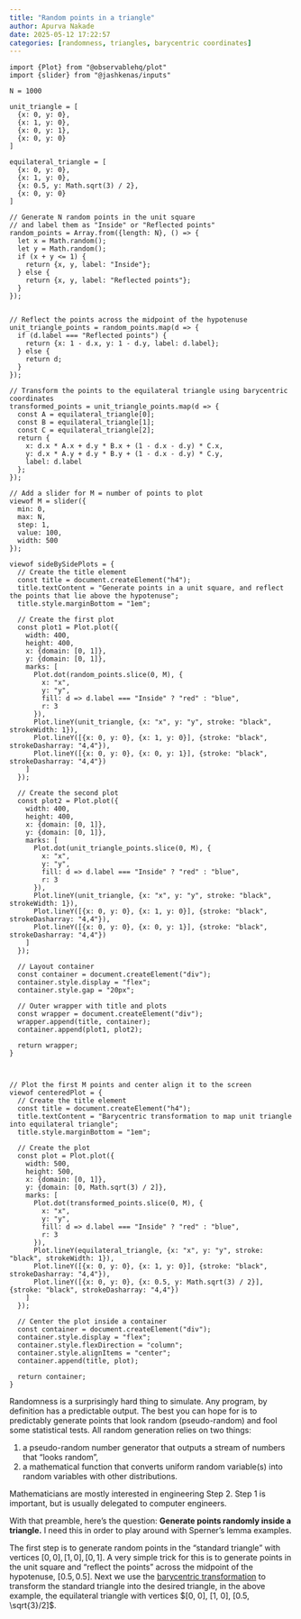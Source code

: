 ```yaml
---
title: "Random points in a triangle"
author: Apurva Nakade
date: 2025-05-12 17:22:57
categories: [randomness, triangles, barycentric coordinates]
---
```


```ojs
import {Plot} from "@observablehq/plot"
import {slider} from "@jashkenas/inputs"

N = 1000

unit_triangle = [
  {x: 0, y: 0},
  {x: 1, y: 0},
  {x: 0, y: 1},
  {x: 0, y: 0}
]

equilateral_triangle = [
  {x: 0, y: 0},
  {x: 1, y: 0},
  {x: 0.5, y: Math.sqrt(3) / 2},
  {x: 0, y: 0}
]

// Generate N random points in the unit square
// and label them as "Inside" or "Reflected points"
random_points = Array.from({length: N}, () => {
  let x = Math.random();
  let y = Math.random();
  if (x + y <= 1) {
    return {x, y, label: "Inside"};
  } else {
    return {x, y, label: "Reflected points"};
  }
});


// Reflect the points across the midpoint of the hypotenuse
unit_triangle_points = random_points.map(d => {
  if (d.label === "Reflected points") {
    return {x: 1 - d.x, y: 1 - d.y, label: d.label};
  } else {
    return d;
  }
});

// Transform the points to the equilateral triangle using barycentric coordinates
transformed_points = unit_triangle_points.map(d => {
  const A = equilateral_triangle[0];
  const B = equilateral_triangle[1];
  const C = equilateral_triangle[2];
  return {
    x: d.x * A.x + d.y * B.x + (1 - d.x - d.y) * C.x,
    y: d.x * A.y + d.y * B.y + (1 - d.x - d.y) * C.y,
    label: d.label
  };
});

```

```ojs
// Add a slider for M = number of points to plot
viewof M = slider({
  min: 0,
  max: N,
  step: 1,
  value: 100,
  width: 500
});
```

```ojs
viewof sideBySidePlots = {
  // Create the title element
  const title = document.createElement("h4");
  title.textContent = "Generate points in a unit square, and reflect the points that lie above the hypotenuse";
  title.style.marginBottom = "1em";

  // Create the first plot
  const plot1 = Plot.plot({
    width: 400,
    height: 400,
    x: {domain: [0, 1]},
    y: {domain: [0, 1]},
    marks: [
      Plot.dot(random_points.slice(0, M), {
        x: "x",
        y: "y",
        fill: d => d.label === "Inside" ? "red" : "blue",
        r: 3
      }),
      Plot.lineY(unit_triangle, {x: "x", y: "y", stroke: "black", strokeWidth: 1}),
      Plot.lineY([{x: 0, y: 0}, {x: 1, y: 0}], {stroke: "black", strokeDasharray: "4,4"}),
      Plot.lineY([{x: 0, y: 0}, {x: 0, y: 1}], {stroke: "black", strokeDasharray: "4,4"})
    ]
  });

  // Create the second plot
  const plot2 = Plot.plot({
    width: 400,
    height: 400,
    x: {domain: [0, 1]},
    y: {domain: [0, 1]},
    marks: [
      Plot.dot(unit_triangle_points.slice(0, M), {
        x: "x",
        y: "y",
        fill: d => d.label === "Inside" ? "red" : "blue",
        r: 3
      }),
      Plot.lineY(unit_triangle, {x: "x", y: "y", stroke: "black", strokeWidth: 1}),
      Plot.lineY([{x: 0, y: 0}, {x: 1, y: 0}], {stroke: "black", strokeDasharray: "4,4"}),
      Plot.lineY([{x: 0, y: 0}, {x: 0, y: 1}], {stroke: "black", strokeDasharray: "4,4"})
    ]
  });

  // Layout container
  const container = document.createElement("div");
  container.style.display = "flex";
  container.style.gap = "20px";

  // Outer wrapper with title and plots
  const wrapper = document.createElement("div");
  wrapper.append(title, container);
  container.append(plot1, plot2);

  return wrapper;
}



```

```ojs

// Plot the first M points and center align it to the screen
viewof centeredPlot = {
  // Create the title element
  const title = document.createElement("h4");
  title.textContent = "Barycentric transformation to map unit triangle into equilateral triangle";
  title.style.marginBottom = "1em";

  // Create the plot
  const plot = Plot.plot({
    width: 500,
    height: 500,
    x: {domain: [0, 1]},
    y: {domain: [0, Math.sqrt(3) / 2]},
    marks: [
      Plot.dot(transformed_points.slice(0, M), {
        x: "x",
        y: "y",
        fill: d => d.label === "Inside" ? "red" : "blue",
        r: 3
      }),
      Plot.lineY(equilateral_triangle, {x: "x", y: "y", stroke: "black", strokeWidth: 1}),
      Plot.lineY([{x: 0, y: 0}, {x: 1, y: 0}], {stroke: "black", strokeDasharray: "4,4"}),
      Plot.lineY([{x: 0, y: 0}, {x: 0.5, y: Math.sqrt(3) / 2}], {stroke: "black", strokeDasharray: "4,4"})
    ]
  });

  // Center the plot inside a container
  const container = document.createElement("div");
  container.style.display = "flex";
  container.style.flexDirection = "column";
  container.style.alignItems = "center";
  container.append(title, plot);

  return container;
}

```

Randomness is a surprisingly hard thing to simulate. Any program, by definition has a predictable output. The best you can hope for is to predictably generate points that look random (pseudo-random) and fool some statistical tests. All random generation relies on two things:

1. a pseudo-random number generator that outputs a stream of numbers that "looks random",
2. a mathematical function that converts uniform random variable(s) into random variables with other distributions. 

Mathematicians are mostly interested in engineering Step 2. Step 1 is important, but is usually delegated to computer engineers.

With that preamble, here's the question: **Generate points randomly inside a triangle.** I need this in order to play around with Sperner's lemma examples. 

The first step is to generate random points in the "standard triangle" with vertices $[0, 0], [1, 0], [0, 1]$. A very simple trick for this is to generate points in the unit square and "reflect the points" across the midpoint of the hypotenuse, $[0.5, 0.5]$. Next we use the [barycentric transformation](9998%20barycentric%20coordinates.qmd) to transform the standard triangle into the desired triangle, in the above example, the equilateral triangle with vertices $[0, 0], [1, 0], [0.5, \sqrt{3}/2]$.

